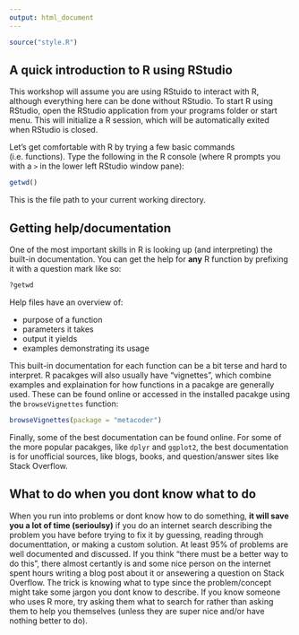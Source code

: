 ```yaml
---
output: html_document
---
```


```r
source("style.R")
```

## A quick introduction to R using RStudio

This workshop will assume you are using RStuido to interact with R, although everything here can be done without RStudio.
To start R using RStudio, open the RStudio application from your programs folder or start menu.
This will initialize a R session, which will be automatically exited when RStudio is closed.

Let's get comfortable with R by trying a few basic commands (i.e. functions).
Type the following in the R console (where R prompts you with a `>` in the lower left RStudio window pane):

```r
getwd()
```

This is the file path to your current working directory.

## Getting help/documentation

One of the most important skills in R is looking up (and interpreting) the built-in documentation.
You can get the help for **any** R function by prefixing it with a question mark like so: 

```r
?getwd
```

Help files have an overview of:

 - purpose of a function
 - parameters it takes
 - output it yields
 - examples demonstrating its usage
 
This built-in documentation for each function can be a bit terse and hard to interpret.
R pacakges will also usually have "vignettes", which combine examples and explaination for how functions in a pacakge are generally used.
These can be found online or accessed in the installed pacakge using the `browseVignettes` function:

```r
browseVignettes(package = "metacoder")
```

Finally, some of the best documentation can be found online.
For some of the more popular pacakges, like `dplyr` and `ggplot2`, the best documentation is for unofficial sources, like blogs, books, and question/answer sites like Stack Overflow.


## What to do when you dont know what to do

When you run into problems or dont know how to do something, **it will save you a lot of time (serioulsy)** if you do an internet search describing the problem you have before trying to fix it by guessing, reading through documenttation, or making a custom solution.
At least 95% of problems are well documented and discussed.
If you think "there must be a better way to do this", there almost certantly is and some nice person on the internet spent hours writing a blog post about it or ansewering a question on Stack Overflow.
The trick is knowing what to type since the problem/concept might take some jargon you dont know to describe.
If you know someone who uses R more, try asking them what to search for rather than asking them to help you themselves (unless they are super nice and/or have nothing better to do).



